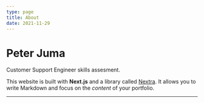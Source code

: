 ```yaml
---
type: page
title: About
date: 2021-11-29
---
```


# Peter Juma

Customer Support Engineer skills assesment.

This website is built with **Next.js** and a library called [Nextra](https://nextra.vercel.app/). It allows you to write Markdown and focus on the _content_ of your portfolio.

---
